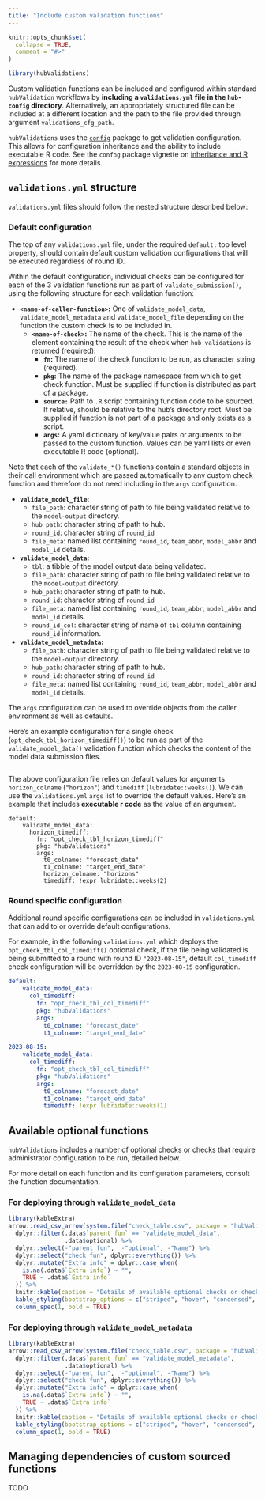 ```yaml
---
title: "Include custom validation functions"
---
```


```r
knitr::opts_chunk$set(
  collapse = TRUE,
  comment = "#>"
)
```

```r
library(hubValidations)
```


Custom validation functions can be included and configured within standard `hubValidation` workflows by **including a `validations.yml` file in the `hub-config` directory**. Alternatively, an appropriately structured file can be included at a different location and the path to the file provided through argument `validations_cfg_path`.

`hubValidations` uses the [`config`](https://rstudio.github.io/config/articles/inheritance.html) package to get validation configuration. This allows for configuration inheritance and the ability to include executable R code. 
See the `confog` package vignette on [inheritance and R expressions](https://rstudio.github.io/config/articles/inheritance.html) for more details.

## `validations.yml` structure

`validations.yml` files should follow the nested structure described below:

### Default configuration

The top of any `validations.yml` file, under the required `default:` top level property, should contain default custom validation configurations that will be executed regardless of round ID.

Within the default configuration, individual checks can be configured for each of the 3 validation functions run as part of `validate_submission()`, using the following structure for each validation function:

- **`<name-of-caller-function>`:** One of `validate_model_data`, `validate_model_metadata` and `validate_model_file` depending on the function the custom check is to be included in.
    - **`<name-of-check>`:** The name of the check. This is the name of the element containing the result of the check when `hub_validations` is returned (required).
        - **`fn`:** The name of the check function to be run, as character string (required).
        - **`pkg`:** The name of the package namespace from which to get check function. Must be supplied if function is distributed as part of a package.
        - **`source:`** Path to `.R` script containing function code to be sourced. If relative, should be relative to the hub's directory root. Must be supplied if function is not part of a package and only exists as a script.
        - **`args`:** A yaml dictionary of key/value pairs or arguments to be passed to the custom function. Values can be yaml lists or even executable R code (optional).
        
Note that each of the `validate_*()` functions contain a standard objects in their call environment which are passed automatically to any custom check function and therefore do not need including in the `args` configuration. 

- **`validate_model_file`:**
  - `file_path`: character string of path to file being validated relative to the `model-output` directory.
  - `hub_path`: character string of path to hub.
  - `round_id`: character string of `round_id`
  - `file_meta`: named list containing `round_id`, `team_abbr`, `model_abbr` and `model_id` details.
- **`validate_model_data`:** 
  - `tbl`: a tibble of the model output data being validated.
  - `file_path`: character string of path to file being validated relative to the `model-output` directory.
  - `hub_path`: character string of path to hub.
  - `round_id`: character string of `round_id`
  - `file_meta`: named list containing `round_id`, `team_abbr`, `model_abbr` and `model_id` details.
  - `round_id_col`: character string of name of `tbl` column containing `round_id` information.
- **`validate_model_metadata`:** 
  - `file_path`: character string of path to file being validated relative to the `model-output` directory.
  - `hub_path`: character string of path to hub.
  - `round_id`: character string of `round_id`
  - `file_meta`: named list containing `round_id`, `team_abbr`, `model_abbr` and `model_id` details.

The `args` configuration can be used to override objects from the caller environment as well as defaults.


Here's an example configuration for a single check (`opt_check_tbl_horizon_timediff()`) to be run as part of the `validate_model_data()` validation function which checks the content of the model data submission files.

```r

```

The above configuration file relies on default values for arguments `horizon_colname` (`"horizon"`) and `timediff` (`lubridate::weeks()`). We can use the `validations.yml` `args` list to override the default values. Here's an example that includes **executable r code** as the value of an argument.

```
default:
    validate_model_data:
      horizon_timediff:
        fn: "opt_check_tbl_horizon_timediff"
        pkg: "hubValidations"
        args:
          t0_colname: "forecast_date"
          t1_colname: "target_end_date"
          horizon_colname: "horizons"
          timediff: !expr lubridate::weeks(2)
```

### Round specific configuration

Additional round specific configurations can be included in `validations.yml` that can add to or override default configurations.

For example, in the following `validations.yml` which deploys the `opt_check_tbl_col_timediff()` optional check, if the file being validated is being submitted to a round with round ID `"2023-08-15"`, default `col_timediff` check configuration will be overridden by the `2023-08-15` configuration.

```yml
default:
    validate_model_data:
      col_timediff:
        fn: "opt_check_tbl_col_timediff"
        pkg: "hubValidations"
        args:
          t0_colname: "forecast_date"
          t1_colname: "target_end_date"

2023-08-15:
    validate_model_data:
      col_timediff:
        fn: "opt_check_tbl_col_timediff"
        pkg: "hubValidations"
        args:
          t0_colname: "forecast_date"
          t1_colname: "target_end_date"
          timediff: !expr lubridate::weeks(1)
```

## Available optional functions

`hubValidations` includes a number of optional checks or checks that require administrator configuration to be run, detailed below.

For more detail on each function and its configuration parameters, consult the function documentation.

### For deploying through `validate_model_data`

```r
library(kableExtra)
arrow::read_csv_arrow(system.file("check_table.csv", package = "hubValidations")) %>%
  dplyr::filter(.data$`parent fun` == "validate_model_data",
                .data$optional) %>%
  dplyr::select(-"parent fun",  -"optional", -"Name") %>%
  dplyr::select("check fun", dplyr::everything()) %>%
  dplyr::mutate("Extra info" = dplyr::case_when(
    is.na(.data$`Extra info`) ~ "",
    TRUE ~ .data$`Extra info`
  )) %>%
  knitr::kable(caption = "Details of available optional checks or checks requiring configuration for `validate_model_data()`.") %>%
  kable_styling(bootstrap_options = c("striped", "hover", "condensed", "responsive")) %>%
  column_spec(1, bold = TRUE)
```

### For deploying through `validate_model_metadata`

```r
library(kableExtra)
arrow::read_csv_arrow(system.file("check_table.csv", package = "hubValidations")) %>%
  dplyr::filter(.data$`parent fun` == "validate_model_metadata",
                .data$optional) %>%
  dplyr::select(-"parent fun",  -"optional", -"Name") %>%
  dplyr::select("check fun", dplyr::everything()) %>%
  dplyr::mutate("Extra info" = dplyr::case_when(
    is.na(.data$`Extra info`) ~ "",
    TRUE ~ .data$`Extra info`
  )) %>%
  knitr::kable(caption = "Details of available optional checks or checks requiring configuration for `validate_model_metadata()`.") %>%
  kable_styling(bootstrap_options = c("striped", "hover", "condensed", "responsive")) %>%
  column_spec(1, bold = TRUE)
```


## Managing dependencies of custom sourced functions

TODO
